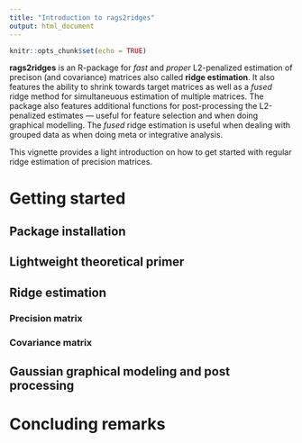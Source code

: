 ```yaml
---
title: "Introduction to rags2ridges"
output: html_document
---
```


```r
knitr::opts_chunk$set(echo = TRUE)
```

**rags2ridges** is an R-package for *fast* and *proper* L2-penalized estimation of precison (and covariance) matrices also called **ridge estimation**. It also features the ability to shrink towards target matrices as well as a *fused* ridge method for simultaneuous estimation of multiple matrices. 
The package also features additional functions for post-processing the L2-penalized estimates --- useful for feature selection and when doing graphical modelling. The *fused* ridge estimation is useful when dealing with grouped data as when doing meta or integrative analysis.

This vignette provides a light introduction on how to get started with regular ridge estimation of precision matrices.


# Getting started


## Package installation


## Lightweight theoretical primer


## Ridge estimation

### Precision matrix


### Covariance matrix


## Gaussian graphical modeling and post processing


# Concluding remarks



